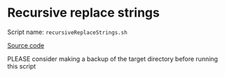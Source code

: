# Recursive replace strings

Script name: `recursiveReplaceStrings.sh`

[Source code](https://github.com/dmacguigan/SI-Ocean-DNA/blob/main/scripts/utils/recursiveReplaceStrings.sh)

::: {.callout-warning}
PLEASE consider making a backup of the target directory before running this script
:::